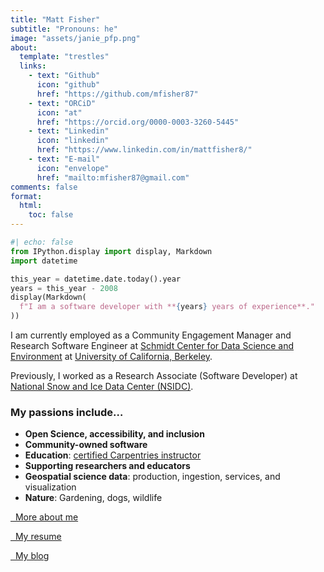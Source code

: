 ```yaml
---
title: "Matt Fisher"
subtitle: "Pronouns: he"
image: "assets/janie_pfp.png"
about:
  template: "trestles"
  links:
    - text: "Github"
      icon: "github"
      href: "https://github.com/mfisher87"
    - text: "ORCiD"
      icon: "at"
      href: "https://orcid.org/0000-0003-3260-5445"
    - text: "Linkedin"
      icon: "linkedin"
      href: "https://www.linkedin.com/in/mattfisher8/"
    - text: "E-mail"
      icon: "envelope"
      href: "mailto:mfisher87@gmail.com"
comments: false
format:
  html:
    toc: false
---
```


<!-- TODO: Update this code when Quarto 1.4 is released:
  https://github.com/quarto-dev/quarto-cli/pull/6190
-->
```python
#| echo: false
from IPython.display import display, Markdown
import datetime

this_year = datetime.date.today().year
years = this_year - 2008
display(Markdown(
  f"I am a software developer with **{years} years of experience**."
))
```

I am currently employed as a Community Engagement Manager and Research Software
Engineer at
[Schmidt Center for Data Science and Environment](https://dse.berkeley.edu/) at
[University of California, Berkeley](https://www.berkeley.edu/).

Previously, I worked as a Research Associate (Software Developer) at
[National Snow and Ice Data Center (NSIDC)](https://nsidc.org).


### My passions include...

* **Open Science, accessibility, and inclusion**
* **Community-owned software**
* **Education**: [certified Carpentries instructor](/about/my-work/other-roles/carpentries-instructor.md)
* **Supporting researchers and educators**
* **Geospatial science data**: production, ingestion, services, and visualization
* **Nature**: Gardening, dogs, wildlife

:::{.d-grid .gap-2 .blockfix}
[<i class="bi bi-person-fill"></i>&nbsp;&nbsp;More about me](/about){.btn .btn-success role="button"}

[<i class="bi bi-file-earmark-person-fill"></i>&nbsp;&nbsp;My resume](/resume.pdf){.btn .btn-primary role="button" target="_blank"}

[<i class="bi bi-megaphone-fill"></i>&nbsp;&nbsp;My blog](/posts){.btn .btn-primary role="button"}
:::
